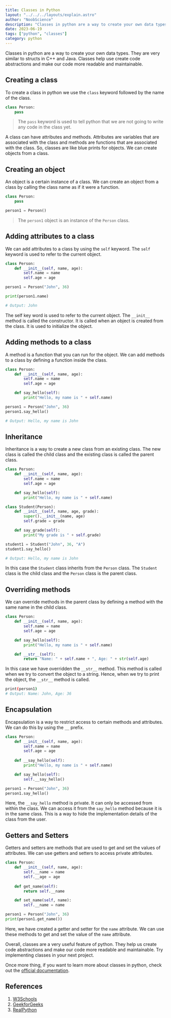 ```yaml
---
title: Classes in Python
layout: "../../../layouts/explain.astro"
author: "NoobScience"
description: "Classes in python are a way to create your own data types. They are very similar to structs in C++ and Java. Classes help use create code abstractions and make our code more readable and maintainable."
date: 2023-06-19
tags: ["python", "classes"]
category: python
---
```


Classes in python are a way to create your own data types. 
They are very similar to structs in C++ and Java.
Classes help use create code abstractions and make our code more readable and maintainable.

## Creating a class

To create a class in python we use the `class` keyword followed by the name of the class.

```python
class Person:
    pass
```

> The `pass` keyword is used to tell python that we are not going to write any code in the class yet.

A class can have attributes and methods. Attributes are variables that are associated with the class and methods are functions that are associated with the class.
So, classes are like blue prints for objects. We can create objects from a class.

## Creating an object

An object is a certain instance of a class. We can create an object from a class by calling the class name as if it were a function.

```python
class Person:
    pass

person1 = Person()
```

> The `person1` object is an instance of the `Person` class.

## Adding attributes to a class

We can add attributes to a class by using the `self` keyword. The `self` keyword is used to refer to the current object.

```python
class Person:
    def __init__(self, name, age):
        self.name = name
        self.age = age

person1 = Person("John", 36)

print(person1.name)

# Output: John
```

The self key word is used to refer to the current object. The `__init__` method is called the constructor. It is called when an object is created from the class.
It is used to initialize the object.

## Adding methods to a class

A method is a function that you can run for the object. We can add methods to a class by defining a function inside the class.

```python
class Person:
    def __init__(self, name, age):
        self.name = name
        self.age = age

    def say_hello(self):
        print("Hello, my name is " + self.name)

person1 = Person("John", 36)
person1.say_hello()

# Output: Hello, my name is John
```

## Inheritance

Inheritance is a way to create a new class from an existing class. The new class is called the child class and the existing class is called the parent class.

```python
class Person:
    def __init__(self, name, age):
        self.name = name
        self.age = age

    def say_hello(self):
        print("Hello, my name is " + self.name)

class Student(Person):
    def __init__(self, name, age, grade):
        super().__init__(name, age)
        self.grade = grade

    def say_grade(self):
        print("My grade is " + self.grade)

student1 = Student("John", 36, "A")
student1.say_hello()

# Output: Hello, my name is John
```

In this case the `Student` class inherits from the `Person` class. The `Student` class is the child class and the `Person` class is the parent class.

## Overriding methods

We can override methods in the parent class by defining a method with the same name in the child class.

```python
class Person:
    def __init__(self, name, age):
        self.name = name
        self.age = age

    def say_hello(self):
        print("Hello, my name is " + self.name)

    def __str__(self):
        return "Name: " + self.name + ", Age: " + str(self.age)
```

In this case we have overridden the `__str__` method. This method is called when we try to convert the object to a string.
Hence, when we try to print the object, the `__str__` method is called.

```bash
print(person1)
# Output: Name: John, Age: 36
```

## Encapsulation

Encapsulation is a way to restrict access to certain methods and attributes. We can do this by using the `__` prefix.

```python
class Person:
    def __init__(self, name, age):
        self.name = name
        self.age = age
    
    def __say_hello(self):
        print("Hello, my name is " + self.name)

    def say_hello(self):
        self.__say_hello()

person1 = Person("John", 36)
person1.say_hello()
```

Here, the `__say_hello` method is private. It can only be accessed from within the class. We can access it from the `say_hello` method because it is in the same class.
This is a way to hide the implementation details of the class from the user.

## Getters and Setters

Getters and setters are methods that are used to get and set the values of attributes. We can use getters and setters to access private attributes.

```python
class Person:
    def __init__(self, name, age):
        self.__name = name
        self.__age = age
    
    def get_name(self):
        return self.__name

    def set_name(self, name):
        self.__name = name

person1 = Person("John", 36)
print(person1.get_name())
```

Here, we have created a getter and setter for the `name` attribute. We can use these methods to get and set the value of the `name` attribute.

Overall, classes are a very useful feature of python. They help us create code abstractions and make our code more readable and maintainable.
Try implementing classes in your next project.

Once more thing, if you want to learn more about classes in python, check out the [official documentation](https://docs.python.org/3/tutorial/classes.html).

## References

1. [W3Schools](https://www.w3schools.com/python/python_classes.asp)
2. [GeekforGeeks](https://www.geeksforgeeks.org/python-classes-and-objects/)
3. [RealPython](https://realpython.com/python3-object-oriented-programming/)
